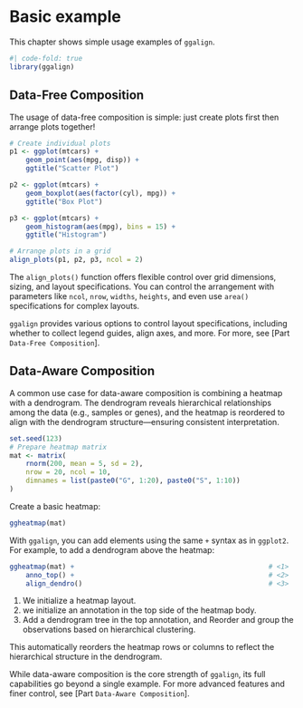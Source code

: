 # Basic example

This chapter shows simple usage examples of `ggalign`.

```r
#| code-fold: true
library(ggalign)
```

## Data-Free Composition
The usage of data-free composition is simple: just create plots first then
arrange plots together!

```r
# Create individual plots
p1 <- ggplot(mtcars) +
    geom_point(aes(mpg, disp)) +
    ggtitle("Scatter Plot")

p2 <- ggplot(mtcars) +
    geom_boxplot(aes(factor(cyl), mpg)) +
    ggtitle("Box Plot")

p3 <- ggplot(mtcars) +
    geom_histogram(aes(mpg), bins = 15) +
    ggtitle("Histogram")

# Arrange plots in a grid
align_plots(p1, p2, p3, ncol = 2)
```

The `align_plots()` function offers flexible control over grid dimensions,
sizing, and layout specifications. You can control the arrangement with
parameters like `ncol`, `nrow`, `widths`, `heights`, and even use `area()`
specifications for complex layouts.

`ggalign` provides various options to control layout specifications, including
whether to collect legend guides, align axes, and more. For more, see [Part
`Data-Free Composition`].

## Data-Aware Composition

A common use case for data-aware composition is combining a heatmap with a
dendrogram. The dendrogram reveals hierarchical relationships among the data
(e.g., samples or genes), and the heatmap is reordered to align with the
dendrogram structure—ensuring consistent interpretation.

```r
set.seed(123)
# Prepare heatmap matrix
mat <- matrix(
    rnorm(200, mean = 5, sd = 2),
    nrow = 20, ncol = 10,
    dimnames = list(paste0("G", 1:20), paste0("S", 1:10))
)
```

Create a basic heatmap:
```r
ggheatmap(mat)
```

With `ggalign`, you can add elements using the same `+` syntax as in `ggplot2`.
For example, to add a dendrogram above the heatmap:
```r
ggheatmap(mat) +                                                # <1>
    anno_top() +                                                # <2>
    align_dendro()                                              # <3>
```

  1. We initialize a heatmap layout.
  2. we initialize an annotation in the top side of the heatmap body.
  3. Add a dendrogram tree in the top annotation, and Reorder and group the observations based on hierarchical clustering.

This automatically reorders the heatmap rows or columns to reflect the
hierarchical structure in the dendrogram.

While data-aware composition is the core strength of `ggalign`, its full
capabilities go beyond a single example. For more advanced features and finer
control, see [Part `Data-Aware Composition`].
